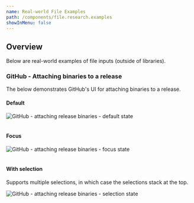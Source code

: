 ```yaml
---
name: Real-world File Examples
path: /components/file.research.examples
showInMenu: false
---
```


## Overview

Below are real-world examples of file inputs (outside of libraries).

### GitHub - Attaching binaries to a release

The below demonstrates GitHub's UI for attaching binaries to a release.

#### Default

<Image src="github-file-default.png" alt="GitHub - attaching release binaries - default state" />
<br />
<br />

#### Focus

<Image src="github-file-focus.png" alt="GitHub - attaching release binaries - focus state" />
<br />
<br />

#### With selection

Supports multiple selections, in which case the selections stack at the top.

<Image
  src="github-file-selection.png"
  alt="GitHub - attaching release binaries - selection state"
/>
